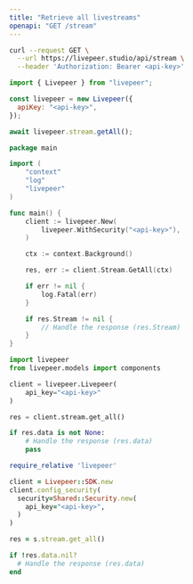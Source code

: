 ```yaml
---
title: "Retrieve all livestreams"
openapi: "GET /stream"
---
```


<RequestExample>

```bash cURL
curl --request GET \
  --url https://livepeer.studio/api/stream \
  --header 'Authorization: Bearer <api-key>'
```

```javascript JavaScript
import { Livepeer } from "livepeer";

const livepeer = new Livepeer({
  apiKey: "<api-key>",
});

await livepeer.stream.getAll();
```

```go Go
package main

import (
	"context"
	"log"
	"livepeer"
)

func main() {
	client := livepeer.New(
		livepeer.WithSecurity("<api-key>"),
	)

	ctx := context.Background()

	res, err := client.Stream.GetAll(ctx)

	if err != nil {
		log.Fatal(err)
	}

	if res.Stream != nil {
		// Handle the response (res.Stream)
	}
}
```

```python Python
import livepeer
from livepeer.models import components

client = livepeer.Livepeer(
    api_key="<api-key>"
)

res = client.stream.get_all()

if res.data is not None:
    # Handle the response (res.data)
    pass
```

```ruby Ruby
require_relative 'livepeer'

client = Livepeer::SDK.new
client.config_security(
  security=Shared::Security.new(
    api_key="<api-key>",
  )
)

res = s.stream.get_all()

if !res.data.nil?
  # Handle the response (res.data)
end
```

</RequestExample>
